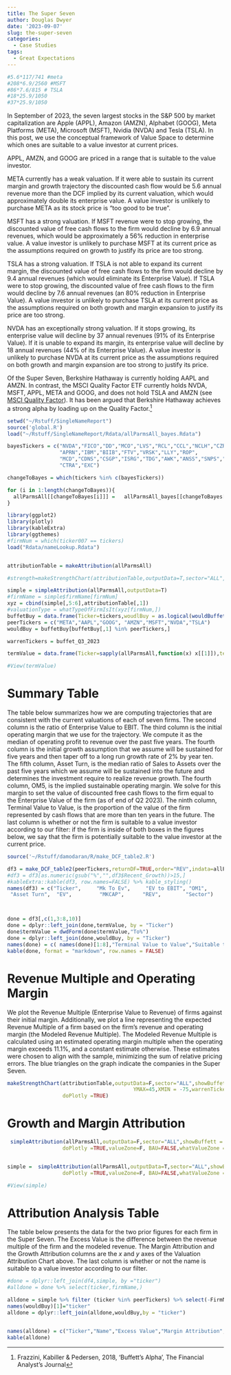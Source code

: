 ```yaml
---
title: The Super Seven
author: Douglas Dwyer
date: '2023-09-07'
slug: the-super-seven
categories:
  - Case Studies
tags:
  - Great Expectations
---
```

```r
#5.6*117/741 #meta
#208*6.9/2560 #MSFT
#86*7.6/815 # TSLA 
#18*25.9/1050
#37*25.9/1050

```


In September of 2023, the seven largest stocks in the S&P 500 by market capitalization are Apple (APPL),  Amazon (AMZN), Alphabet (GOOG), Meta Platforms (META), Microsoft (MSFT), Nvidia (NVDA) and Tesla (TSLA).  In this post, we use the conceptual framework of Value Space to determine which ones are suitable to a value investor at current prices.

APPL, AMZN, and GOOG are priced in a range that is suitable to the value investor.

META currently has a weak valuation.  If it were able to sustain its current margin and growth trajectory the discounted cash flow would be 5.6 annual revenue more than the DCF implied by its current valuation, which would approximately double its enterprise value. A value investor is unlikely to purchase META as its stock price is "too good to be true". 

MSFT has a strong valuation. If MSFT revenue were to stop growing, the discounted value of free cash flows to the firm would decline by 6.9 annual revenues, which would be approximately a 56% reduction in enterprise value.  A value investor is unlikely to purchase MSFT at its current price as the assumptions required on growth to justify its price are too strong.

TSLA has a strong valuation. If TSLA is not able to expand its current margin, the discounted value of free cash flows to the firm would decline by 9.4 annual revenues (which would eliminate its Enterprise Value).  If TSLA were to stop growing, the discounted value of free cash flows to the firm would decline by 7.6 annual revenues (an 80% reduction in Enterprise Value). A value investor is unlikely to purchase TSLA at its current price as the assumptions required on both growth and margin expansion to justify its price are too strong.

NVDA has an exceptionally strong valuation. If it stops growing, its enterprise value will decline by 37 annual revenues (91% of its Enterprise Value). If it is unable to expand its margin, its enterprise value will decline by 18 annual revenues (44% of its Enterprise Value). A value investor is unlikely to purchase NVDA at its current price as the assumptions required on both growth and margin expansion are too strong to justify its price.

Of the Super Seven, Berkshire Hathaway is currently holding AAPL and AMZN.  In contrast, the MSCI Quality Factor ETF currently holds NVDA, MSFT, APPL, META and GOOG, and does not hold TSLA and AMZN (see [MSCI Quality Factor](https://www.ishares.com/us/products/256101/ishares-msci-usa-quality-factor-etf)).  It has been argued that Berkshire Hathaway achieves a strong alpha by loading up on the Quality Factor.^[Frazzini, Kabiller & Pedersen, 2018, 'Buffett's Alpha', The Financial Analyst's Journal] 



```r
setwd("~/Rstuff/SingleNameReport")
source('global.R')
load("~/Rstuff/SingleNameReport/Rdata/allParmsAll_bayes.Rdata")

bayesTickers = c("NVDA","FICO","DD","MCO","LVS","RCL","CCL","NCLH","CZR","BBWI","WYNN","MAR","HWM","GE","GEN","BA","MTCH",
                 "APRN","IBM","BIIB","FTV","VRSK","LLY","ROP",
                 "MCD","CDNS","CSGP","ISRG","TDG","AWK","ANSS","SNPS","ATVI",
                 "CTRA","EXC")

changeToBayes = which(tickers %in% c(bayesTickers))

for (i in 1:length(changeToBayes)){
  allParmsAll[[changeToBayes[i]]] =   allParmsAll_bayes[[changeToBayes[i]]] 
}

library(ggplot2)
library(plotly)
library(kableExtra)
library(ggthemes)
#firmNum = which(ticker007 == tickers)
load("Rdata/nameLookup.Rdata")


attributionTable = makeAttribution(allParmsAll)        

#strength=makeStrengthChart(attributionTable,outputData=T,sector="ALL",showBuffett = TRUE,                                         YMAX=30,XMIN = -75,warrenTickers0 =peerTickers,holder=paste0("Peers of ",ticker007)) 

simple = simpleAttribution(allParmsAll,outputData=T)
#firmName = simple$firmName[firmNum]
xyz = cbind(simple[,5:6],attributionTable[,1])
#valuationType = whatTypeOfFirmIsIt(xyz[firmNum,])
buffetBuy = data.frame(Ticker=tickers,woudlBuy = as.logical(wouldBuffetBuyIt(xyz)$allStatisfied))
peerTickers = c("META","AAPL","GOOG", "AMZN","MSFT","NVDA","TSLA")
wouldBuy = buffetBuy[buffetBuy[,1] %in% peerTickers,]

warrenTickers = buffet_Q3_2023

termValue = data.frame(Ticker=sapply(allParmsAll,function(x) x[[1]]),termValue=sapply(allParmsAll,function(x) DCF_dwd(x)$pvTermValue/DCF_dwd(x)$sumPV))

#View(termValue)

```

# Summary Table

The table below summarizes how we are computing trajectories that are consistent with the current valuations of each of seven firms.  The second column is the ratio of Enterprise Value to EBIT.  The third column is the initial operating margin that we use for the trajectory. We compute it as the median of operating profit to revenue over the past five years.  The fourth column is the initial growth assumption that we assume will be sustained for five years and then taper off to a long run growth rate of 2% by year ten.  The fifth column, Asset Turn, is the median ratio of Sales to Assets over the past five years which we assume will be sustained into the future and determines the investment require to realize revenue growth. The fourth column, OM5, is the implied sustainable operating margin.  We solve for this margin to set the value of discounted free cash flows to the firm equal to the Enterprise Value of the firm (as of end of Q2 2023).  The ninth column, Terminal Value to Value, is the proportion of the value of the firm represented by cash flows that are more than ten years in the future. The last column is whether or not the firm is suitable to a value investor according to our filter: if the firm is inside of both boxes in the figures below, we say that the firm is potentially suitable to the value investor at the current price.


```r


source('~/Rstuff/damodaran/R/make_DCF_table2.R')

df3 = make_DCF_table2(peerTickers,returnDF=TRUE,order="REV",indata=allParmsAll)
#df3 = df3[as.numeric(gsub("%","",df3$Recent_Growth))>15,]
#kableExtra::kable(df3, row.names=FALSE) %>% kable_styling()
names(df3) = c("Ticker",     "Mk To Ev",     "EV to EBIT", "OM1",        "OM5",        "G",         
 "Asset Turn",  "EV",         "MKCAP",      "REV",        "Sector")    



done = df3[,c(1,3:8,10)]
done = dplyr::left_join(done,termValue, by = "Ticker")
done$termValue = dwdForm(done$termValue,"To%")
done = dplyr::left_join(done,wouldBuy, by = "Ticker") 
names(done) = c( names(done)[1:8],"Terminal Value to Value","Suitable to Value Investor?")
kable(done, format = "markdown", row.names = FALSE)
```


# Revenue Multiple and Operating Margin

We plot the Revenue Multiple (Enterprise Value to Revenue) of firms against their initial margin. Additionally, we plot a line representing the expected Revenue Multiple of a firm based on the firm’s revenue and operating margin (the Modeled Revenue Multiple). The Modeled Revenue Multiple is calculated using an estimated operating margin multiple when the operating margin exceeds 11.1%, and a constant estimate otherwise. These estimates were chosen to align with the sample, minimizing the sum of relative pricing errors. The blue triangles on the graph indicate the companies in the Super Seven. 

```r
makeStrengthChart(attributionTable,outputData=F,sector="ALL",showBuffett = TRUE,
                                         YMAX=45,XMIN = -75,warrenTickers0 =peerTickers,holder=paste0("Super Seven"), showAfirm="",
                  doPlotly =TRUE) 


```
# Growth and Margin Attribution

```r
 simpleAttribution(allParmsAll,outputData=F,sector="ALL",showBuffett = TRUE,XMAX=25,YMAX=40,peerTickers,holder=paste0("Super Seven"),
                  doPlotly =TRUE,valueZone=F, BAU=FALSE,whatValueZone = "2023q3") 


simple =  simpleAttribution(allParmsAll,outputData=T,sector="ALL",showBuffett = TRUE,XMAX=25,YMAX=25,peerTickers,holder=paste0("The Super Seven"),
                  doPlotly =TRUE,valueZone=F, BAU=FALSE,whatValueZone = "2023q3") 

#View(simple)

```

# Attribution Analysis Table

The table below presents the data for the two prior figures for each firm in the Super Seven. The Excess Value is the difference between the revenue multiple of the firm and the modeled revenue. The Margin Attribution and the Growth Attribution columns are the $x$ and $y$ axes of the Valuation Attribution Chart above.  The last column is whether or not the name is suitable to a value investor according to our filter.  


```r

#done = dplyr::left_join(df4,simple, by ="ticker")
#alldone = done %>% select(ticker,firmName,)

alldone = simple %>% filter (ticker %in% peerTickers) %>% select(-FirmNumber,-warren) 
names(wouldBuy)[1]="ticker"
alldone = dplyr::left_join(alldone,wouldBuy,by = "ticker")


names(alldone) = c("Ticker","Name","Excess Value","Margin Attribution", "Growth Attribution", "Suitable to Value Investor?")
kable(alldone)
```